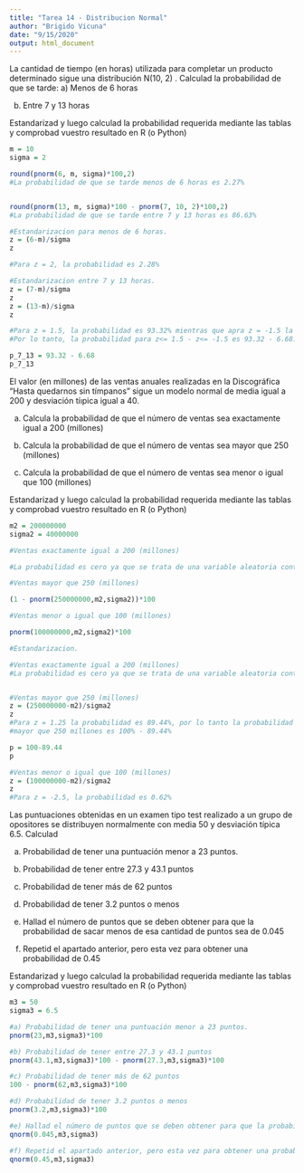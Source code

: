 ```yaml
---
title: "Tarea 14 - Distribucion Normal"
author: "Brigido Vicuna"
date: "9/15/2020"
output: html_document
---
```


La cantidad de tiempo (en horas) utilizada para completar un producto determinado sigue una distribución N(10, 2) . Calculad la probabilidad de que se tarde:
a) Menos de 6 horas

b) Entre 7 y 13 horas

Estandarizad y luego calculad la probabilidad requerida mediante las tablas y comprobad vuestro resultado en R (o Python)

```r
m = 10
sigma = 2

round(pnorm(6, m, sigma)*100,2)
#La probabilidad de que se tarde menos de 6 horas es 2.27%


round(pnorm(13, m, sigma)*100 - pnorm(7, 10, 2)*100,2)
#La probabilidad de que se tarde entre 7 y 13 horas es 86.63%


```

```r
#Estandarizacion para menos de 6 horas.
z = (6-m)/sigma
z

#Para z = 2, la probabilidad es 2.28%

#Estandarizacion entre 7 y 13 horas.
z = (7-m)/sigma
z
z = (13-m)/sigma
z

#Para z = 1.5, la probabilidad es 93.32% mientras que apra z = -1.5 la probabilidad es 6.68%.
#Por lo tanto, la probabilidad para z<= 1.5 - z<= -1.5 es 93.32 - 6.68.

p_7_13 = 93.32 - 6.68
p_7_13

```

El valor (en millones) de las ventas anuales realizadas en la Discográfica "Hasta quedarnos sin tímpanos" sigue un modelo normal de media igual a 200 y desviación tíıpica igual a 40.

a) Calcula la probabilidad de que el número de ventas sea exactamente igual a 200 (millones)

b) Calcula la probabilidad de que el número de ventas sea mayor que 250 (millones)

c) Calcula la probabilidad de que el número de ventas sea menor o igual que 100 (millones)

Estandarizad y luego calculad la probabilidad requerida mediante las tablas y comprobad vuestro resultado en R (o Python)

```r
m2 = 200000000
sigma2 = 40000000

#Ventas exactamente igual a 200 (millones)

#La probabilidad es cero ya que se trata de una variable aleatoria continua.

#Ventas mayor que 250 (millones)

(1 - pnorm(250000000,m2,sigma2))*100

#Ventas menor o igual que 100 (millones)

pnorm(100000000,m2,sigma2)*100

#Estandarizacion.

#Ventas exactamente igual a 200 (millones)
#La probabilidad es cero ya que se trata de una variable aleatoria continua.


#Ventas mayor que 250 (millones)
z = (250000000-m2)/sigma2
z
#Para z = 1.25 la probabilidad es 89.44%, por lo tanto la probabilidad de que el numero de ventas sea
#mayor que 250 millones es 100% - 89.44%

p = 100-89.44
p

#Ventas menor o igual que 100 (millones)
z = (100000000-m2)/sigma2
z
#Para z = -2.5, la probabilidad es 0.62%
```
Las puntuaciones obtenidas en un examen tipo test realizado a un grupo de opositores se distribuyen normalmente con media 50 y desviación típica 6.5. Calculad

a) Probabilidad de tener una puntuación menor a 23 puntos.

b) Probabilidad de tener entre 27.3 y 43.1 puntos

c) Probabilidad de tener más de 62 puntos

d) Probabilidad de tener 3.2 puntos o menos

e) Hallad el número de puntos que se deben obtener para que la probabilidad de sacar menos de esa cantidad de puntos sea de 0.045

f) Repetid el apartado anterior, pero esta vez para obtener una probabilidad de 0.45

Estandarizad y luego calculad la probabilidad requerida mediante las tablas y comprobad vuestro resultado en R (o Python)

```r
m3 = 50
sigma3 = 6.5

#a) Probabilidad de tener una puntuación menor a 23 puntos.
pnorm(23,m3,sigma3)*100

#b) Probabilidad de tener entre 27.3 y 43.1 puntos
pnorm(43.1,m3,sigma3)*100 - pnorm(27.3,m3,sigma3)*100

#c) Probabilidad de tener más de 62 puntos
100 - pnorm(62,m3,sigma3)*100

#d) Probabilidad de tener 3.2 puntos o menos
pnorm(3.2,m3,sigma3)*100

#e) Hallad el número de puntos que se deben obtener para que la probabilidad de sacar menos de esa cantidad de puntos sea de 0.045
qnorm(0.045,m3,sigma3)

#f) Repetid el apartado anterior, pero esta vez para obtener una probabilidad de 0.45
qnorm(0.45,m3,sigma3)
```


